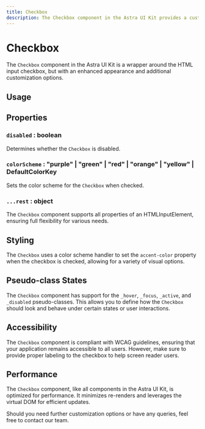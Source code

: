 ```yaml
---
title: Checkbox
description: The Checkbox component in the Astra UI Kit provides a customizable HTML input checkbox with a variety of color schemes.
---
```



# Checkbox

<NextSeo
  title="Checkbox Component - Astra UI Kit"
  description="The Checkbox component in the Astra UI Kit provides a customizable HTML input checkbox with a variety of color schemes."
/>

The `Checkbox` component in the Astra UI Kit is a wrapper around the HTML input checkbox, but with an enhanced appearance and additional customization options.

## Usage


<Checkbox />

## Properties

### `disabled` : boolean

Determines whether the `Checkbox` is disabled.

### `colorScheme` : "purple" | "green" | "red" | "orange" | "yellow" | DefaultColorKey

Sets the color scheme for the `Checkbox` when checked.

### `...rest` : object

The `Checkbox` component supports all properties of an HTMLInputElement, ensuring full flexibility for various needs.

## Styling

The `Checkbox` uses a color scheme handler to set the `accent-color` property when the checkbox is checked, allowing for a variety of visual options.

## Pseudo-class States

The `Checkbox` component has support for the `_hover`, `_focus`, `_active`, and `_disabled` pseudo-classes. This allows you to define how the `Checkbox` should look and behave under certain states or user interactions.

## Accessibility

The `Checkbox` component is compliant with WCAG guidelines, ensuring that your application remains accessible to all users. However, make sure to provide proper labeling to the checkbox to help screen reader users.

## Performance

The `Checkbox` component, like all components in the Astra UI Kit, is optimized for performance. It minimizes re-renders and leverages the virtual DOM for efficient updates.

Should you need further customization options or have any queries, feel free to contact our team.
